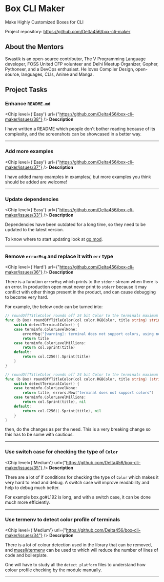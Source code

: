 
# Box CLI Maker 

Make Highly Customized Boxes for CLI

Project repository: https://github.com/Delta456/box-cli-maker

## About the Mentors

Swastik is an open-source contributor, The V Programming Language developer, FOSS United CFP volunteer and Delhi Meetup Organizer, Gopher, Pythoneer, and a DevOps enthusiast. He loves Compiler Design, open-source, languages, CLIs, Anime and Manga.

## Project Tasks


### Enhance `README.md` 

<Chip level={'Easy'} url={"https://github.com/Delta456/box-cli-maker/issues/38"} />
**Description**

I have written a README which people don't bother reading because of its complexity, and the screenshots can be showcased in a better way.

---
### Add more examples

<Chip level={'Easy'} url={"https://github.com/Delta456/box-cli-maker/issues/37"} />
**Description**

I have added many examples in examples/, but more examples you think should be added are welcome!

---

### Update dependencies

<Chip level={'Easy'} url={"https://github.com/Delta456/box-cli-maker/issues/33"} />
**Description**

Dependencies have been outdated for a long time, so they need to be updated to the latest version.

To know where to start updating look at [go.mod](https://github.com/Delta456/box-cli-maker/blob/master/go.mod).

---

### Remove `errorMsg` and replace it with `err` type

<Chip level={'Hard'} url={"https://github.com/Delta456/box-cli-maker/issues/36"} />
**Description**

There is a function `errorMsg` which prints to the `stderr` stream when there is an error. In production open must never print to `stderr` because it may conflict with other things present in the product, and can cause debugging to become very hard.

For example, the below code can be turned into:
```go
// roundOffTitleColor rounds off 24 bit Color to the terminals maximum color capacity for Title.
func (b Box) roundOffTitleColor(col color.RGBColor, title string) string {
	switch detectTerminalColor() {
	case terminfo.ColorLevelNone:
		errorMsg("[warning]: terminal does not support colors, using no effects")
		return title
	case terminfo.ColorLevelMillions:
		return col.Sprint(title)
	default:
		return col.C256().Sprint(title)
	}
}
```
```go
// roundOffTitleColor rounds off 24 bit Color to the terminals maximum color capacity for Title.
func (b Box) roundOffTitleColor(col color.RGBColor, title string) (string, err) {
	switch detectTerminalColor() {
	case terminfo.ColorLevelNone:
		return title, errors.New("terminal does not support colors")
	case terminfo.ColorLevelMillions:
		return col.Sprint(title), nil
	default:
		return col.C256().Sprint(title), nil
	}
}
```
then, do the changes as per the need. This is a very breaking change so this has to be some with cautious.

---
### Use switch case for checking the type of `Color`

<Chip level={'Medium'} url={"https://github.com/Delta456/box-cli-maker/issues/35"} />
**Description**

There are a lot of if conditions for checking the type of `Color` which makes it very hard to read and debug. A switch case will improve readability and help to debug much better.

For example box.go#L192 is long, and with a switch case, it can be done much more efficiently.

---
### Use termenv to detect color profile of terminals

<Chip level={'Medium'} url={"https://github.com/Delta456/box-cli-maker/issues/34"} />
**Description**

There is a lot of colour detection used in the library that can be removed, and [muesli/termenv](https://github.com/muesli/termenv) can be used to which will reduce the number of lines of code and boilerplate.

One will have to study all the `detect_platform` files to understand how colour profile checking by the module manually.

---
